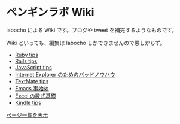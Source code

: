 = ペンギンラボ Wiki =
labocho による Wiki です。ブログや tweet を補完するようなものです。

Wiki といっても、編集は labocho しかできませんので悪しからず。

* [[Ruby tips]]
* [[Rails tips]]
* [[JavaScript tips]]
* [[Internet Explorer のためのバッドノウハウ]]
* [[TextMate tips]]
* [[Emacs 事始め]]
* [[Excel の数式基礎]]
* [[Kindle tips]]
[[特別:ページ一覧|ページ一覧を表示]]